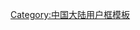 {{Userbox
|border-c=#ffa500
|border-s=1
|id-c=#ffffff
|info-c=#ffd700
|info-s=10
|id=[[File:ShandongMap.png|60px]]
|info=这个用户是[[中国]][[山东]]人。
}}
<includeonly>[[Category:山东维基人|{{PAGENAME}}]]</includeonly>
<noinclude>[[Category:中国大陆用户框模板]]</noinclude>